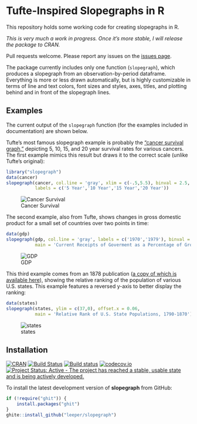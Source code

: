 # Tufte-Inspired Slopegraphs in R

This repository holds some working code for creating slopegraphs in R.

*This is very much a work in progress. Once it's more stable, I will release the package to CRAN.*

Pull requests welcome. Please report any issues on the [issues page](https://github.com/leeper/slopegraph/issues).

The package currently includes only one function (`slopegraph`), which produces a slopegraph from an observation-by-period dataframe. Everything is more or less drawn automatically, but is highly customizable in terms of line and text colors, font sizes and styles, axes, titles, and plotting behind and in front of the slopegraph lines.

## Examples

The current output of the `slopegraph` function (for the examples included in documentation) are shown below. 

Tufte's most famous slopegraph example is probably the ["cancer survival graph,"](http://www.edwardtufte.com/bboard/q-and-a-fetch-msg?msg_id=0003nk) depicting 5, 10, 15, and 20 year survival rates for various cancers. The first example mimics this result but draws it to the correct scale (unlike Tufte's original):

```r
library("slopegraph")
data(cancer)
slopegraph(cancer, col.line = 'gray', xlim = c(-.5,5.5), binval = 2.5, 
           labels = c('5 Year','10 Year','15 Year','20 Year'))
```

![Cancer Survival](https://rawgithub.com/leeper/slopegraph/master/inst/examples/cancer-survival-1.svg)


The second example, also from Tufte, shows changes in gross domestic product for a small set of countries over two points in time:

```r
data(gdp)
slopegraph(gdp, col.line = 'gray', labels = c('1970','1979'), binval = 3.75, 
           main = 'Current Receipts of Goverment as a Percentage of Gross Domestic Product')
```

![GDP](https://rawgithub.com/leeper/slopegraph/master/inst/examples/gdp-1.svg)

This third example comes from an 1878 publication ([a copy of which is available here](http://www.davidrumsey.com/luna/servlet/detail/RUMSEY~8~1~207741~3003452:Chart-Exhibiting-the-Relative-Rank-)), showing the relative ranking of the population of various U.S. states. This example features a reversed y-axis to better display the ranking:

```r
data(states)
slopegraph(states, ylim = c(37,0), offset.x = 0.06,
           main = 'Relative Rank of U.S. State Populations, 1790-1870')
```

![states](https://rawgithub.com/leeper/slopegraph/master/inst/examples/states-1.svg)

## Installation

[![CRAN](http://www.r-pkg.org/badges/version/slopegraph)](http://cran.r-project.org/package=slopegraph)
[![Build Status](https://travis-ci.org/leeper/slopegraph.svg?branch=master)](https://travis-ci.org/leeper/slopegraph)
[![Build status](https://ci.appveyor.com/api/projects/status/t6nxndmvvcw3gw7f/branch/master?svg=true)](https://ci.appveyor.com/project/leeper/slopegraph/branch/master)
[![codecov.io](http://codecov.io/github/leeper/slopegraph/coverage.svg?branch=master)](http://codecov.io/github/leeper/slopegraph?branch=master)
[![Project Status: Active - The project has reached a stable, usable state and is being actively developed.](http://www.repostatus.org/badges/latest/active.svg)](http://www.repostatus.org/#active)

To install the latest development version of **slopegraph** from GitHub:

```R
if (!require("ghit")) {
    install.packages("ghit")
}
ghite::install_github("leeper/slopegraph")
```

